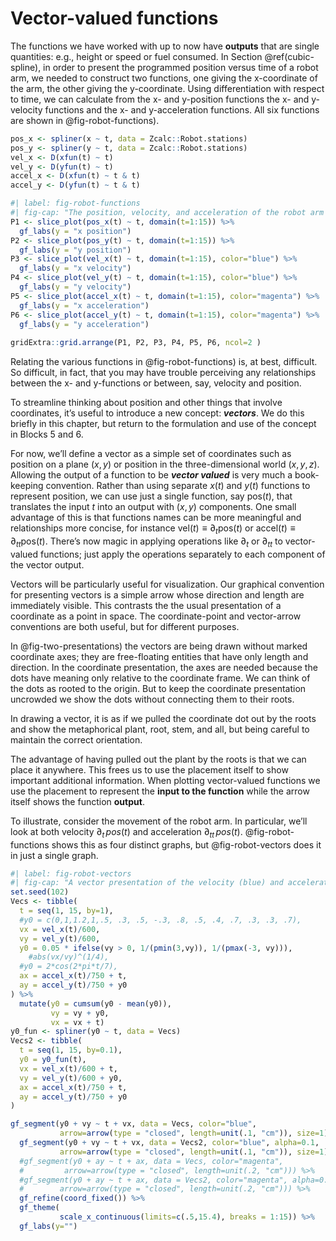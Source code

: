 # Vector-valued functions

The functions we have worked with up to now have **outputs** that are single quantities: e.g., height or speed or fuel consumed. In Section \@ref(cubic-spline), in order to present the programmed position versus time of a robot arm, we needed to construct two functions, one giving the x-coordinate of the arm, the other giving the y-coordinate. Using differentiation with respect to time, we can calculate from the x- and y-position functions the x- and y-velocity functions and the x- and y-acceleration functions. All six functions are shown in @fig-robot-functions).

```r
pos_x <- spliner(x ~ t, data = Zcalc::Robot.stations)
pos_y <- spliner(y ~ t, data = Zcalc::Robot.stations)
vel_x <- D(xfun(t) ~ t)
vel_y <- D(yfun(t) ~ t)
accel_x <- D(xfun(t) ~ t & t)
accel_y <- D(yfun(t) ~ t & t)
```

```r
#| label: fig-robot-functions
#| fig-cap: "The position, velocity, and acceleration of the robot arm as a function of time. The x-coordinate is the left column, the y-coordinate the right column."
P1 <- slice_plot(pos_x(t) ~ t, domain(t=1:15)) %>%
  gf_labs(y = "x position")
P2 <- slice_plot(pos_y(t) ~ t, domain(t=1:15)) %>%
  gf_labs(y = "y position")
P3 <- slice_plot(vel_x(t) ~ t, domain(t=1:15), color="blue") %>%
  gf_labs(y = "x velocity")
P4 <- slice_plot(vel_y(t) ~ t, domain(t=1:15), color="blue") %>%
  gf_labs(y = "y velocity")
P5 <- slice_plot(accel_x(t) ~ t, domain(t=1:15), color="magenta") %>%
  gf_labs(y = "x acceleration")
P6 <- slice_plot(accel_y(t) ~ t, domain(t=1:15), color="magenta") %>%
  gf_labs(y = "y acceleration")
                   
gridExtra::grid.arrange(P1, P2, P3, P4, P5, P6, ncol=2 )
```

Relating the various functions in @fig-robot-functions) is, at best, difficult. So difficult, in fact, that you may have trouble perceiving any relationships between the x- and y-functions or between, say, velocity and position.

To streamline thinking about position and other things that involve coordinates, it's useful to introduce a new concept: ***vectors***. We do this briefly in this chapter, but return to the formulation and use of the concept in Blocks 5 and 6.

For now, we'll define a vector as a simple set of coordinates such as position on a plane $(x, y)$ or position in the three-dimensional world $(x, y, z)$. Allowing the output of a function to be ***vector valued*** is very much a book-keeping convention. Rather than using separate $x(t)$ and $y(t)$ functions to represent position, we can use just a single function, say $\text{pos}(t)$, that translates the input $t$ into an output with $(x, y)$ components. One small advantage of this is that functions names can be more meaningful and relationships more concise, for instance $\text{vel}(t) \equiv \partial_t \text{pos}(t)$ or $\text{accel}(t) \equiv \partial_{tt} \text{pos}(t)$. There's now magic in applying operations like $\partial_t$ or $\partial_{tt}$ to vector-valued functions; just apply the operations separately to each component of the vector output.

Vectors will be particularly useful for visualization. Our graphical convention for presenting vectors is a simple arrow whose direction and length are immediately visible. This contrasts the the usual presentation of a coordinate as a point in space. The coordinate-point and vector-arrow conventions are both useful, but for different purposes.



In @fig-two-presentations) the vectors are being drawn without marked coordinate axes; they are free-floating entities that have only length and direction. In the coordinate presentation, the axes are needed because the dots have meaning only relative to the coordinate frame. We can think of the dots as rooted to the origin. But to keep the coordinate presentation uncrowded we show the dots without connecting them to their roots.

In drawing a vector, it is as if we pulled the coordinate dot out by the roots and show the metaphorical plant, root, stem, and all, but being careful to maintain the correct orientation.

The advantage of having pulled out the plant by the roots is that we can place it anywhere. This frees us to use the placement itself to show important additional information. When plotting vector-valued functions we use the placement to represent the **input to the function** while the arrow itself shows the function **output**.

To illustrate, consider the movement of the robot arm. In particular, we'll look at both velocity $\partial_t\, pos(t)$ and acceleration $\partial_{tt}\, pos(t)$.  @fig-robot-functions shows this as four distinct graphs, but @fig-robot-vectors does it in just a single graph.

```r
#| label: fig-robot-vectors
#| fig-cap: "A vector presentation of the velocity (blue) and acceleration (magenta) of the robot arm as functions of time."
set.seed(102)
Vecs <- tibble(
  t = seq(1, 15, by=1),
  #y0 = c(0,1,1.2,1,.5, .3, .5, -.3, .8, .5, .4, .7, .3, .3, .7),
  vx = vel_x(t)/600,
  vy = vel_y(t)/600,
  y0 = 0.05 * ifelse(vy > 0, 1/(pmin(3,vy)), 1/(pmax(-3, vy))),
    #abs(vx/vy)^(1/4),
  #y0 = 2*cos(2*pi*t/7),
  ax = accel_x(t)/750 + t,
  ay = accel_y(t)/750 + y0
) %>%
  mutate(y0 = cumsum(y0 - mean(y0)), 
         vy = vy + y0,
         vx = vx + t)
y0_fun <- spliner(y0 ~ t, data = Vecs)
Vecs2 <- tibble(
  t = seq(1, 15, by=0.1),
  y0 = y0_fun(t),
  vx = vel_x(t)/600 + t,
  vy = vel_y(t)/600 + y0,
  ax = accel_x(t)/750 + t,
  ay = accel_y(t)/750 + y0
)

gf_segment(y0 + vy ~ t + vx, data = Vecs, color="blue",
           arrow=arrow(type = "closed", length=unit(.1, "cm")), size=1) %>%
  gf_segment(y0 + vy ~ t + vx, data = Vecs2, color="blue", alpha=0.1,
           arrow=arrow(type = "closed", length=unit(.1, "cm")), size=1) %>%
  #gf_segment(y0 + ay ~ t + ax, data = Vecs, color="magenta",
  #         arrow=arrow(type = "closed", length=unit(.2, "cm"))) %>%
  #gf_segment(y0 + ay ~ t + ax, data = Vecs2, color="magenta", alpha=0.4,
  #        arrow=arrow(type = "closed", length=unit(.2, "cm"))) %>%
  gf_refine(coord_fixed()) %>%
  gf_theme(
           scale_x_continuous(limits=c(.5,15.4), breaks = 1:15)) %>%
  gf_labs(y="")
```
